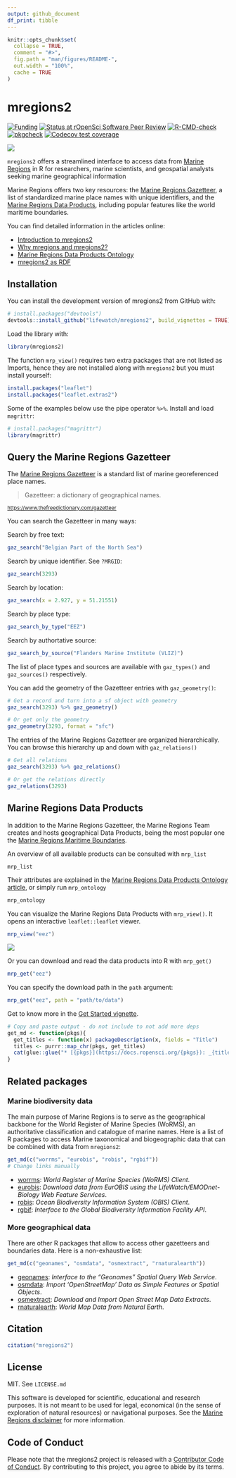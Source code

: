 ```yaml
---
output: github_document
df_print: tibble
---
```


```r
knitr::opts_chunk$set(
  collapse = TRUE,
  comment = "#>",
  fig.path = "man/figures/README-",
  out.width = "100%",
  cache = TRUE
)
```

# mregions2

<!-- badges: start -->

[![Funding](https://img.shields.io/static/v1?label=powered+by&message=lifewatch.be&labelColor=1a4e8a&color=f15922)](https://lifewatch.be) [![Status at rOpenSci Software Peer Review](https://badges.ropensci.org/590_status.svg)](https://github.com/ropensci/software-review/issues/590) [![R-CMD-check](https://github.com/lifewatch/mregions2/actions/workflows/R-CMD-check.yaml/badge.svg)](https://github.com/lifewatch/mregions2/actions/workflows/R-CMD-check.yaml) [![pkgcheck](https://github.com/lifewatch/mregions2/workflows/pkgcheck/badge.svg)](https://github.com/lifewatch/mregions2/actions?query=workflow%3Apkgcheck) [![Codecov test coverage](https://codecov.io/gh/lifewatch/mregions2/branch/main/graph/badge.svg)](https://app.codecov.io/gh/lifewatch/mregions2?branch=main)

<!-- badges: end -->

![](https://user-images.githubusercontent.com/54405067/156809171-1487bb9f-35af-4418-8e2f-93c24a59aad0.gif)

`mregions2` offers a streamlined interface to access data from [Marine Regions](https://marineregions.org) in R for researchers, marine scientists, and geospatial analysts seeking marine geographical information

Marine Regions offers two key resources: the [Marine Regions Gazetteer](https://marineregions.org/gazetteer.php), a list of standardized marine place names with unique identifiers, and the [Marine Regions Data Products](https://marineregions.org/sources.php), including popular features like the world maritime boundaries.

You can find detailed information in the articles online:

-   [Introduction to mregions2](https://lifewatch.github.io/mregions2/articles/mregions2.html)
-   [Why mregions and mregions2?](https://lifewatch.github.io/mregions2/articles/why_mregions2.html)
- [Marine Regions Data Products Ontology](https://lifewatch.github.io/mregions2/articles/mrp_ontology.html)
-   [mregions2 as RDF](https://lifewatch.github.io/mregions2/articles/mregions2-rdf.html)

## Installation

You can install the development version of mregions2 from GitHub with:

``` r
# install.packages("devtools")
devtools::install_github("lifewatch/mregions2", build_vignettes = TRUE)
```

Load the library with:

```r
library(mregions2)
```

The function `mrp_view()` requires two extra packages that are not listed as Imports, hence they are not installed along with `mregions2` but you must install yourself:

``` r
install.packages("leaflet")
install.packages("leaflet.extras2")
```
Some of the examples below use the pipe operator `%>%`. Install and load `magrittr`:

```r
# install.packages("magrittr")
library(magrittr)
```

## Query the Marine Regions Gazetteer

The [Marine Regions Gazetteer](https://marineregions.org/gazetteer.php) is a standard list of marine georeferenced place names.

> Gazetteer: a dictionary of geographical names.

<sup><https://www.thefreedictionary.com/gazetteer></sup>

You can search the Gazetteer in many ways:

Search by free text:

```r
gaz_search("Belgian Part of the North Sea")
```

Search by unique identifier. See `?MRGID`:

```r
gaz_search(3293)
```

Search by location:

```r
gaz_search(x = 2.927, y = 51.21551)
```

Search by place type:

```r
gaz_search_by_type("EEZ")
```

Search by authortative source:

```r
gaz_search_by_source("Flanders Marine Institute (VLIZ)")
```

The list of place types and sources are available with `gaz_types()` and `gaz_sources()` respectively.

You can add the geometry of the Gazetteer entries with `gaz_geometry()`:

```r
# Get a record and turn into a sf object with geometry
gaz_search(3293) %>% gaz_geometry()

# Or get only the geometry 
gaz_geometry(3293, format = "sfc")
```

The entries of the Marine Regions Gazetteer are organized hierarchically. You can browse this hierarchy up and down with `gaz_relations()`

```r
# Get all relations
gaz_search(3293) %>% gaz_relations()

# Or get the relations directly
gaz_relations(3293)
```

## Marine Regions Data Products

In addition to the Marine Regions Gazetteer, the Marine Regions Team creates and hosts geographical Data Products, being the most popular one the [Marine Regions Maritime Boundaries](https://marineregions.org/eez.php).

An overview of all available products can be consulted with `mrp_list`

```r
mrp_list
```

Their attributes are explained in the [Marine Regions Data Products Ontology article](https://lifewatch.github.io/mregions2/articles/mrp_ontology.html), or simply run `mrp_ontology`

```r
mrp_ontology
```

You can visualize the Marine Regions Data Products with `mrp_view()`. It opens an interactive `leaflet::leaflet` viewer.

```r
mrp_view("eez")
```

![](https://raw.githubusercontent.com/lifewatch/mregions2/main/man/figures/README-prod1-1.png)

Or you can download and read the data products into R with `mrp_get()`

```r
mrp_get("eez")
```

You can specify the download path in the `path` argument:

```r
mrp_get("eez", path = "path/to/data")
```

Get to know more in the [Get Started vignette](https://lifewatch.github.io/mregions2/articles/mregions2.html).

```r
# Copy and paste output - do not include to not add more deps
get_md <- function(pkgs){
  get_titles <- function(x) packageDescription(x, fields = "Title")
  titles <- purrr::map_chr(pkgs, get_titles)
  cat(glue::glue("* [{pkgs}](https://docs.ropensci.org/{pkgs}): _{titles}_. \n"), sep = "\n")
}
```

## Related packages

### Marine biodiversity data

The main purpose of Marine Regions is to serve as the geographical backbone for the World Register of Marine Species (WoRMS), an authoritative classification and catalogue of marine names. Here is a list of R packages to access Marine taxonomical and biogeographic data that can be combined with data from `mregions2`:

```r
get_md(c("worrms", "eurobis", "robis", "rgbif"))
# Change links manually
```
* [worrms](https://docs.ropensci.org/worrms): _World Register of Marine Species (WoRMS) Client_. 
* [eurobis](https://lifewatch.github.io/eurobis/): _Download data from EurOBIS using the LifeWatch/EMODnet-Biology Web Feature Services_. 
* [robis](https://cran.r-project.org/package=robis): _Ocean Biodiversity Information System (OBIS) Client_. 
* [rgbif](https://docs.ropensci.org/rgbif): _Interface to the Global Biodiversity Information Facility API_. 

### More geographical data

There are other R packages that allow to access other gazetteers and boundaries data. Here is a non-exhaustive list:

```r
get_md(c("geonames", "osmdata", "osmextract", "rnaturalearth"))
```

* [geonames](https://docs.ropensci.org/geonames): _Interface to the "Geonames" Spatial Query Web Service_. 
* [osmdata](https://docs.ropensci.org/osmdata): _Import 'OpenStreetMap' Data as Simple Features or Spatial
Objects_. 
* [osmextract](https://docs.ropensci.org/osmextract): _Download and Import Open Street Map Data Extracts_. 
* [rnaturalearth](https://docs.ropensci.org/rnaturalearth): _World Map Data from Natural Earth_.


## Citation

```r
citation("mregions2")
```

## License

MIT. See `LICENSE.md`

This software is developed for scientific, educational and research purposes. It is not meant to be used for legal, economical (in the sense of exploration of natural resources) or navigational purposes. See the [Marine Regions disclaimer](https://marineregions.org/disclaimer.php) for more information.

## Code of Conduct

Please note that the mregions2 project is released with a [Contributor Code of Conduct](https://lifewatch.github.io/mregions2/CODE_OF_CONDUCT.html). By contributing to this project, you agree to abide by its terms.
